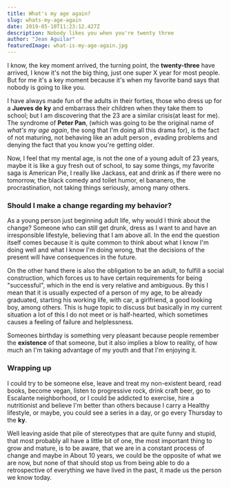 ```yaml
---
title: What's my age again?
slug: whats-my-age-again
date: 2019-05-10T11:23:12.427Z
description: Nobody likes you when you're twenty three
author: "Jean Aguilar"
featuredImage: what-is-my-age-again.jpg
---
```


<VideoPlayer
  embedId="K7l5ZeVVoCA"
  provider="youtube"
  title="Play where's my asian friend"
/>

I know, the key moment arrived, the turning point, the **twenty-three** have arrived, I know it's not the big thing, just one super X year for most people. But for me it's a key moment because it's when my favorite band says that nobody is going to like you.

I have always made fun of the adults in their forties, those who dress up for a **Jueves de ky** and embarrass their children when they take them to school; but I am discovering that the 23 are a similar crisis(at least for me). The syndrome of **Peter Pan**, (which was going to be the original name of _what's my age again_, the song that I'm doing all this drama for), is the fact of not maturing, not behaving like an adult person , evading problems and denying the fact that you know you're getting older.

Now, I feel that my mental age, is not the one of a young adult of 23 years, maybe it is like a guy fresh out of school, to say some things, my favorite saga is American Pie, I really like Jackass, eat and drink as if there were no tomorrow, the black comedy and toilet humor, el bananero, the procrastination, not taking things seriously, among many others.

### Should I make a change regarding my behavior?

As a young person just beginning adult life, why would I think about the change? Someone who can still get drunk, dress as I want to and have an irresponsible lifestyle, believing that I am above all. In the end the question itself comes because it is quite common to think about what I know I'm doing well and what I know I'm doing wrong, that the decisions of the present will have consequences in the future.

On the other hand there is also the obligation to be an adult, to fulfill a social construction, which forces us to have certain requirements for being "successful", which in the end is very relative and ambiguous.
By this I mean that it is usually expected of a person of my age, to be already graduated, starting his working life, with car, a girlfriend, a good looking boy, among others. This is huge topic to discuss but basically in my current situation a lot of this I do not meet or is half-hearted, which sometimes causes a feeling of failure and helplessness.

Someones birthday is something very pleasant because people remember the **existence** of that someone, but it also implies a blow to reality, of how much an I'm taking advantage of my youth and that I'm enjoying it.

### Wrapping up

I could try to be someone else, leave and treat my non-existent beard, read books, become vegan, listen to progressive rock, drink craft beer, go to Escalante neighborhood, or I could be addicted to exercise, hire a nutritionist and believe I'm better than others because I carry a Healthy lifestyle, or maybe, you could see a series in a day, or go every Thursday to the **ky**.

Well leaving aside that pile of stereotypes that are quite funny and stupid, that most probably all have a little bit of one, the most important thing to grow and mature, is to be aware, that we are in a constant process of change and maybe in About 10 years, we could be the opposite of what we are now, but none of that should stop us from being able to do a retrospective of everything we have lived in the past, it made us the person we know today.
